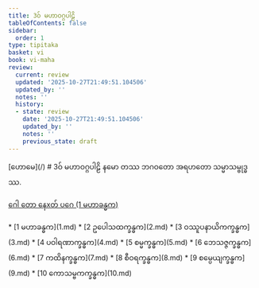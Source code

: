 ```yaml
---
title: 3ဝ် မဟာဝဂ္ဂပါဠိ
tableOfContents: false
sidebar:
  order: 1
type: tipitaka
basket: vi
book: vi-maha
review:
  current: review
  updated: '2025-10-27T21:49:51.104506'
  updated_by: ''
  notes: ''
  history:
  - state: review
    date: '2025-10-27T21:49:51.104506'
    updated_by: ''
    notes: ''
    previous_state: draft
---
```



<ReviewStatus review={frontmatter.review} showDetails={true} />

<HypothesisAnnotation frontmatter={frontmatter} />

<Paragraph type="center" book="vi-maha">
[ဟောမေ](/)
</Paragraph>

<Paragraph type="center" book="vi-maha">
# 3ဝ် မဟာဝဂ္ဂပါဠိ
</Paragraph>

<Paragraph number="1" type="center" book="vi-maha">
နမော တဿ ဘဂဝတော အရဟတော သမ္မာသမ္ဗုဒ္ဓဿ.

[ဂေါ တော နေxတ် ပဂေ (1 မဟာခန္ဓက)](1.md)



</Paragraph>

<TableOfContents book="vi-maha" section="3">
* [1 မဟာခန္ဓက](1.md)
* [2 ဥပေါသထက္ခန္ဓက](2.md)
* [3 ဝဿူပနာယိကက္ခန္ဓက](3.md)
* [4 ပဝါရဏာက္ခန္ဓက](4.md)
* [5 စမ္မက္ခန္ဓက](5.md)
* [6 ဘေသဇ္ဇက္ခန္ဓက](6.md)
* [7 ကထိနက္ခန္ဓက](7.md)
* [8 စီဝရက္ခန္ဓက](8.md)
* [9 စမ္ပေယျက္ခန္ဓက](9.md)
* [10 ကောသမ္ဗကက္ခန္ဓက](10.md)
</TableOfContents>